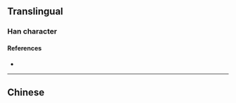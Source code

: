 {{also|臨}}
{{character info/new}}
==Translingual==

===Han character===
{{Han char|rn=2|rad=丨|as=08|sn=9|four=2806|canj=LLOA|ids=⿰〢⿳𠂉丶𫩏}}

====References====
* {{Han ref|kx=0080.071|hdz=10030.050|uh=4E34|ud=20020}}

----

==Chinese==
{{zh-see|臨}}
